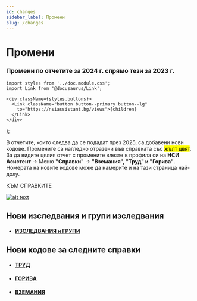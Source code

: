 ```yaml
---
id: changes
sidebar_label: Промени
slug: /changes
---
```


# Промени

### Промени по отчетите за 2024 г. спрямо тези за 2023 г.

```mdx-code-block
import styles from '../doc.module.css';
import Link from '@docusaurus/Link';
```
    <div className={styles.buttons}>
      <Link className="button button--primary button--lg"
        to="https://nsiassistant.bg/views">{children}
      </Link>
    </div>
);

В отчетите, които следва да се подадат през 2025, са добавени нови кодове.
Промените са нагледно отразени във справката със <mark>жълт цвят</mark>. За да видите цялия отчет с промените влезте 
в профила си на **НСИ Асистент** -> Меню **"Справки"** -> **"Вземания", "Труд" и "Горива"**. 
Номерата на новите кодове може да намерите и на тази страница най-долу.

 <ButtonReports>КЪМ СПРАВКИТЕ</ButtonReports> 

[![alt text](image.png)](https://nsiassistant.bg/views)

## Нови изследвания и групи изследвания

* #### [ИЗСЛЕДВАНИЯ и ГРУПИ](/docs/changes2024/new-codes)

## Нови кодове за следните справки

* #### [ТРУД](/docs/changes2024/trud)
* #### [ГОРИВА](/docs/changes2024/goriva)
* #### [ВЗЕМАНИЯ](/docs/changes2024/vzemania)






